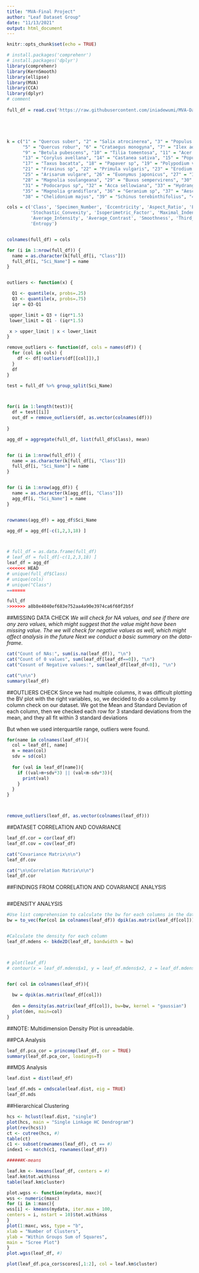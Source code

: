 ```yaml
---
title: "MVA-Final Project"
author: "Leaf Dataset Group"
date: "11/13/2021"
output: html_document
---
```


```r
knitr::opts_chunk$set(echo = TRUE)
```

 
```r
# install.packages('comprehenr')
# install.packages('dplyr')
library(comprehenr)
library(KernSmooth)
library(ellipse)
library(MVA)
library(CCA) 
library(dplyr)
# comment
 
full_df = read.csv('https://raw.githubusercontent.com/iniadewumi/MVA-Dataset-Exploration/master/MVA/datasets/leaf/leaf.csv')





k = c("1" = "Quercus suber", "2" = "Salix atrocinerea", "3" = "Populus nigra", "4" = "Alnus sp", 
      "5" = "Quercus robur", "6" = "Crataegus monogyna", "7" = "Ilex aquifolium", "8" = "Nerium oleander",
      "9" = "Betula pubescens", "10" = "Tilia tomentosa", "11" = "Acer palmaturu", "12" = "Celtis sp", 
      "13" = "Corylus avellana", "14" = "Castanea sativa", "15" = "Populus alba", "16" = "Acer negundo", 
      "17" = "Taxus bacatta", "18" = "Papaver sp", "19" = "Polypodium vulgare", "20" = "Pinus sp", 
      "21" = "Fraxinus sp", "22" = "Primula vulgaris", "23" = "Erodium sp", "24" = "Bougainvillea sp", 
      "25" = "Arisarum vulgare", "26" = "Euonymus japonicus", "27" = "Ilex perado ssp azorica", 
      "28" = "Magnolia soulangeana", "29" = "Buxus sempervirens", "30" = "Urtica dioica", 
      "31" = "Podocarpus sp", "32" = "Acca sellowiana", "33" = "Hydrangea sp", "34" = "Pseudosasa japonica", 
      "35" = "Magnolia grandiflora", "36" = "Geranium sp", "37" = "Aesculus californica", 
      "38" = "Chelidonium majus", "39" = "Schinus terebinthifolius", "40" = "Fragaria vesca")

cols = c('Class', 'Specimen_Number', 'Eccentricity', 'Aspect_Ratio', 'Elongation', 'Solidity', 
         'Stochastic_Convexity', 'Isoperimetric_Factor', 'Maximal_Indentation_Depth', 'Lobedness', 
         'Average_Intensity', 'Average_Contrast', 'Smoothness', 'Third_Moment', 'Uniformity', 
         'Entropy')


colnames(full_df) = cols

for (i in 1:nrow(full_df)) {
  name = as.character(k[full_df[i, "Class"]])
  full_df[i, "Sci_Name"] = name
}


outliers <- function(x) {

  Q1 <- quantile(x, probs=.25)
  Q3 <- quantile(x, probs=.75)
  iqr = Q3-Q1

 upper_limit = Q3 + (iqr*1.5)
 lower_limit = Q1 - (iqr*1.5)

 x > upper_limit | x < lower_limit
}

remove_outliers <- function(df, cols = names(df)) {
  for (col in cols) {
    df <- df[!outliers(df[[col]]),]
  }
  df
}


```


```r



test = full_df %>% group_split(Sci_Name)



for(i in 1:length(test)){
  df = test[[i]]
  out_df = remove_outliers(df, as.vector(colnames(df)))
  
}


```

```r
agg_df = aggregate(full_df, list(full_df$Class), mean)


for (i in 1:nrow(full_df)) {
  name = as.character(k[full_df[i, "Class"]])
  full_df[i, "Sci_Name"] = name
}


for (i in 1:nrow(agg_df)) {
  name = as.character(k[agg_df[i, "Class"]])
  agg_df[i, "Sci_Name"] = name
}


rownames(agg_df) = agg_df$Sci_Name

agg_df = agg_df[-c(1,2,3,18) ]



# full_df = as.data.frame(full_df)
# leaf_df = full_df[-c(1,2,3,18) ]
leaf_df = agg_df
<<<<<<< HEAD
# unique(full_df$Class)
# unique(cols)
# unique("Class")
=======

full_df
>>>>>>> a8b8e4040ef683e752aa4a90e3974ca6f60f2b5f
```


##MISSING DATA CHECK
*We will check for NA values, and see if there are any zero values, which might suggest that the value might have been missing value. *
*The we will check for negative values as well, which might affect analysis in the future*
*Next we conduct a basic summary on the data-frame.*

```r
cat("Count of NAs:", sum(is.na(leaf_df)), "\n")
cat("Count of 0 values", sum(leaf_df[leaf_df==0]), "\n")
cat("Cosunt of Negative values:", sum(leaf_df[leaf_df<0]), "\n")

cat("\n\n")
summary(leaf_df)
```

##OUTLIERS CHECK
Since we had multiple columns, it was difficult plotting the BV plot with the right variables, so, we decided to do a column by column check on our dataset. We got the  Mean and Standard Deviation of each column, then we checked each row for 3 standard deviations from the mean, and they all fit within 3 standard deviations



But when we used interquartile range, outliers were found. 

```r


for(name in colnames(leaf_df)){
  col = leaf_df[, name]
  m = mean(col)
  sdv = sd(col)
  
  for (val in leaf_df[name]){
    if ((val>m+sdv*3) || (val<m-sdv*3)){
      print(val)
    }
  }
}



remove_outliers(leaf_df, as.vector(colnames(leaf_df)))

```

##DATASET CORRELATION AND COVARIANCE 
```r

leaf_df.cor = cor(leaf_df)
leaf_df.cov = cov(leaf_df)

cat("Covariance Matrix\n\n")
leaf_df.cov

cat("\n\nCorrelation Matrix\n\n")
leaf_df.cor

```

##FINDINGS FROM CORRELATION AND COVARIANCE ANALYSIS

```r

```

##DENSITY ANALYSIS

```r


#Use list comprehension to calculate the bw for each columns in the dataset
bw = to_vec(for(col in colnames(leaf_df)) dpik(as.matrix(leaf_df[col])))


#Calculate the density for each column
leaf_df.mdens <- bkde2D(leaf_df, bandwidth = bw)



# plot(leaf_df)
# contour(x = leaf_df.mdens$x1, y = leaf_df.mdens$x2, z = leaf_df.mdens$fhat, add = TRUE)


for( col in colnames(leaf_df)){
   
  bw = dpik(as.matrix(leaf_df[col]))
  
  den = density(as.matrix(leaf_df[col]), bw=bw, kernel = "gaussian")
  plot(den, main=col)
}


```

##NOTE: Multidimension Density Plot is unreadable. 



##PCA Analysis
```r

leaf_df.pca_cor = princomp(leaf_df, cor = TRUE)
summary(leaf_df.pca_cor, loadings=T)

```


##MDS Analysis
```r
leaf.dist = dist(leaf_df)

leaf_df.mds = cmdscale(leaf.dist, eig = TRUE)
leaf_df.mds

```


##Hierarchical Clustering
```r

hcs <- hclust(leaf.dist, "single")
plot(hcs, main = "Single Linkage HC Dendrogram")
plot(rev(hcs$))
ct <- cutree(hcs, #)
table(ct)
c1 <- subset(rownames(leaf_df), ct == #)
index1 <- match(c1, rownames(leaf_df))
```


```r
######K-means

leaf.km <- kmeans(leaf_df, centers = #)
leaf.km$tot.withinss
table(leaf.km$cluster)

plot.wgss <- function(mydata, maxc){
wss <- numeric(maxc)
for (i in 1:maxc){
wss[i] <- kmeans(mydata, iter.max = 100,
centers = i, nstart = 10)$tot.withinss
}
plot(1:maxc, wss, type = "b",
xlab = "Number of Clusters",
ylab = "Within Groups Sum of Squares",
main = "Scree Plot")
}
plot.wgss(leaf_df, #)

plot(leaf_df.pca_cor$scores[,1:2], col = leaf.km$cluster)




```

